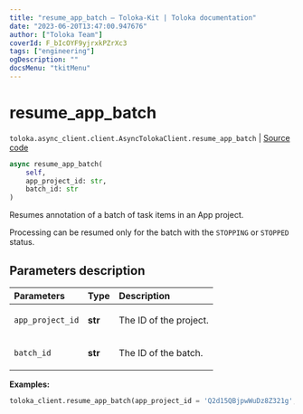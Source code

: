 ```yaml
---
title: "resume_app_batch — Toloka-Kit | Toloka documentation"
date: "2023-06-20T13:47:00.947676"
author: ["Toloka Team"]
coverId: F_bIcOYF9yjrxkPZrXc3
tags: ["engineering"]
ogDescription: ""
docsMenu: "tkitMenu"
---
```


# resume_app_batch

`toloka.async_client.client.AsyncTolokaClient.resume_app_batch` | [Source code](https://github.com/Toloka/toloka-kit/blob/v1.2.0/src/async_client/client.py#L0)

```python
async resume_app_batch(
    self,
    app_project_id: str,
    batch_id: str
)
```

Resumes annotation of a batch of task items in an App project.

Processing can be resumed only for the batch with the `STOPPING` or `STOPPED` status.

## Parameters description

| Parameters | Type | Description |
| :----------| :----| :-----------|
`app_project_id`|**str**|<p>The ID of the project.</p>
`batch_id`|**str**|<p>The ID of the batch.</p>

**Examples:**

```python
toloka_client.resume_app_batch(app_project_id = 'Q2d15QBjpwWuDz8Z321g', batch_id = '4Va2BBWKL88S4QyAgVje')
```